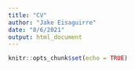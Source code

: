 ```yaml
---
title: "CV"
author: "Jake Eisaguirre"
date: "8/6/2021"
output: html_document
---
```


```r
knitr::opts_chunk$set(echo = TRUE)
```




